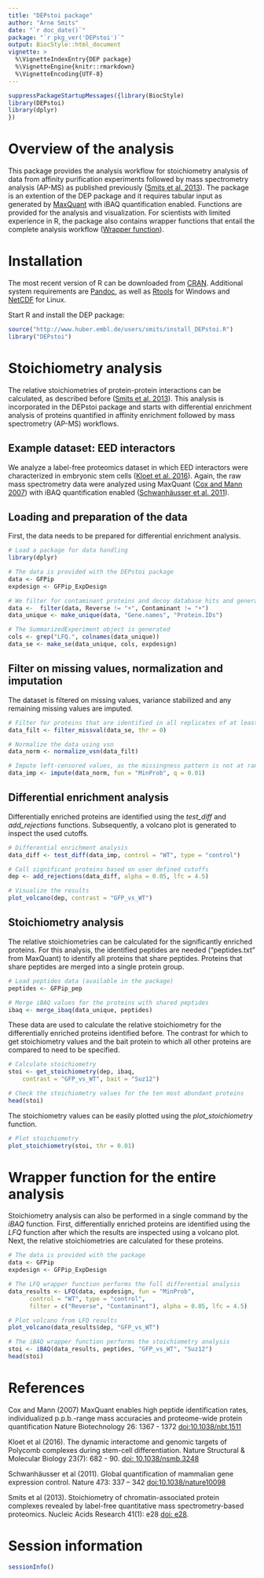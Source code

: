 ```yaml
---
title: "DEPstoi package"
author: "Arne Smits"
date: "`r doc_date()`"
package: "`r pkg_ver('DEPstoi')`"
output: BiocStyle::html_document
vignette: >
  %\VignetteIndexEntry{DEP package}
  %\VignetteEngine{knitr::rmarkdown}
  %\VignetteEncoding{UTF-8}
---
```


```r
suppressPackageStartupMessages({library(BiocStyle)
library(DEPstoi)
library(dplyr)
})
```

\pagebreak

# Overview of the analysis

This package provides the analysis workflow for stoichiometry
analysis of data from affinity purification experiments followed
by mass spectrometry analysis (AP-MS) as published previously 
([Smits et al. 2013](http://nar.oxfordjournals.org/content/41/1/e28.long)).
The package is an extention of the DEP
package and it requires tabular input as generated by
[MaxQuant](http://www.nature.com/nbt/journal/v26/n12/full/nbt.1511.html)
with iBAQ quantification enabled. Functions are provided for the analysis
and visualization. For scientists with limited experience in R,
the package also contains wrapper functions that entail the complete
analysis workflow ([Wrapper function](#wrapper-function-for-the-entire-analysis)). 


# Installation

The most recent version of R can be downloaded from [CRAN](https://cran.r-project.org).
Additional system requirements are [Pandoc](http://pandoc.org/index.html),
as well as [Rtools](https://cran.r-project.org/bin/windows/Rtools/) for Windows and 
[NetCDF](https://www.unidata.ucar.edu/software/netcdf/) for Linux.   

Start R and install the DEP package:
```r

source("http://www.huber.embl.de/users/smits/install_DEPstoi.R")
library("DEPstoi")

```

# Stoichiometry analysis

The relative stoichiometries of protein-protein interactions can be calculated, as described before ([Smits et al. 2013](http://nar.oxfordjournals.org/content/41/1/e28.full)).
This analysis is incorporated in the DEPstoi package and starts with differential enrichment analysis of proteins quantified in affinity enrichment followed by mass spectrometry (AP-MS) workflows.

## Example dataset: EED interactors

We analyze a label-free proteomics dataset in which EED interactors were characterized in embryonic stem cells ([Kloet et al. 2016](http://www.nature.com/nsmb/journal/v23/n7/full/nsmb.3248.html)). Again, the raw mass spectrometry data were analyzed using MaxQuant ([Cox and Mann 2007](http://www.nature.com/nbt/journal/v26/n12/full/nbt.1511.html)) with iBAQ quantification enabled ([Schwanhäusser et al. 2011](https://www.nature.com/nature/journal/v473/n7347/full/nature10098.html)).

## Loading and preparation of the data

First, the data needs to be prepared for differential enrichment analysis.

``` r
# Load a package for data handling
library(dplyr)

# The data is provided with the DEPstoi package
data <- GFPip
expdesign <- GFPip_ExpDesign

# We filter for contaminant proteins and decoy database hits and generate unique names
data <-  filter(data, Reverse != "+", Contaminant != "+")
data_unique <- make_unique(data, "Gene.names", "Protein.IDs")

# The SummarizedExperiment object is generated
cols <- grep("LFQ.", colnames(data_unique))
data_se <- make_se(data_unique, cols, expdesign)

```

## Filter on missing values, normalization and imputation

The dataset is filtered on missing values, variance stabilized and any remaining missing values are imputed.

``` r

# Filter for proteins that are identified in all replicates of at least one condition
data_filt <- filter_missval(data_se, thr = 0)

# Normalize the data using vsn
data_norm <- normalize_vsn(data_filt)

# Impute left-censored values, as the missingness pattern is not at random
data_imp <- impute(data_norm, fun = "MinProb", q = 0.01)

```

## Differential enrichment analysis

Differentially enriched proteins are identified using the _test_diff_ and _add_rejections_ functions.
Subsequently, a volcano plot is generated to inspect the used cutoffs.

``` r

# Differential enrichment analysis
data_diff <- test_diff(data_imp, control = "WT", type = "control")

# Call significant proteins based on user defined cutoffs
dep <- add_rejections(data_diff, alpha = 0.05, lfc = 4.5)

# Visualize the results
plot_volcano(dep, contrast = "GFP_vs_WT")

```

## Stoichiometry analysis

The relative stoichiometries can be calculated for the significantly enriched proteins.
For this analysis, the identified peptides are needed ("peptides.txt" from MaxQuant) to identify all proteins that share peptides.
Proteins that share peptides are merged into a single protein group.

``` r

# Load peptides data (available in the package)
peptides <- GFPip_pep

# Merge iBAQ values for the proteins with shared peptides
ibaq <- merge_ibaq(data_unique, peptides)
```

These data are used to calculate the relative stoichiometry for the differentially enriched proteins identified before.
The contrast for which to get stoichiometry values and the bait protein to which all other proteins are compared to need to be specified.

``` r
# Calculate stoichiometry
stoi <- get_stoichiometry(dep, ibaq, 
    contrast = "GFP_vs_WT", bait = "Suz12")

# Check the stoichiometry values for the ten most abundant proteins
head(stoi)
``` 

The stoichiometry values can be easily plotted using the _plot_stoichiometry_ function.

``` r
# Plot stoichiometry
plot_stoichiometry(stoi, thr = 0.01)

```

# Wrapper function for the entire analysis

Stoichiometry analysis can also be performed in a single command by the _iBAQ_ function.
First, differentially enriched proteins are identified using the _LFQ_ function after which the results are inspected using a volcano plot.
Next, the relative stoichiometries are calculated for these proteins.

``` r

# The data is provided with the package 
data <- GFPip
expdesign <- GFPip_ExpDesign

# The LFQ wrapper function performs the full differential analysis
data_results <- LFQ(data, expdesign, fun = "MinProb", 
      control = "WT", type = "control", 
      filter = c("Reverse", "Contaminant"), alpha = 0.05, lfc = 4.5)

# Plot volcano from LFQ results
plot_volcano(data_results$dep, "GFP_vs_WT")

# The iBAQ wrapper function performs the stoichiometry analysis
stoi <- iBAQ(data_results, peptides, "GFP_vs_WT", "Suz12")
head(stoi)

```

# References
Cox and Mann (2007)
MaxQuant enables high peptide identification rates, individualized p.p.b.-range mass accuracies and proteome-wide protein quantification
Nature Biotechnology 26: 1367 - 1372
[doi:10.1038/nbt.1511](http://www.nature.com/nbt/journal/v26/n12/full/nbt.1511.html)

Kloet et al (2016).
The dynamic interactome and genomic targets of Polycomb complexes during stem-cell differentiation.
Nature Structural & Molecular Biology 23(7): 682 - 90.
[doi: 10.1038/nsmb.3248](http://www.nature.com/nsmb/journal/v23/n7/full/nsmb.3248.html)

Schwanhäusser et al (2011).
Global quantification of mammalian gene expression control.
Nature 473: 337 – 342
[doi:10.1038/nature10098](https://www.nature.com/nature/journal/v473/n7347/full/nature10098.html)

Smits et al (2013).
Stoichiometry of chromatin-associated protein complexes revealed by label-free quantitative mass spectrometry-based proteomics.
Nucleic Acids Research 41(1): e28
[doi: e28](http://nar.oxfordjournals.org/content/41/1/e28.full).

# Session information

``` r
sessionInfo()
```
